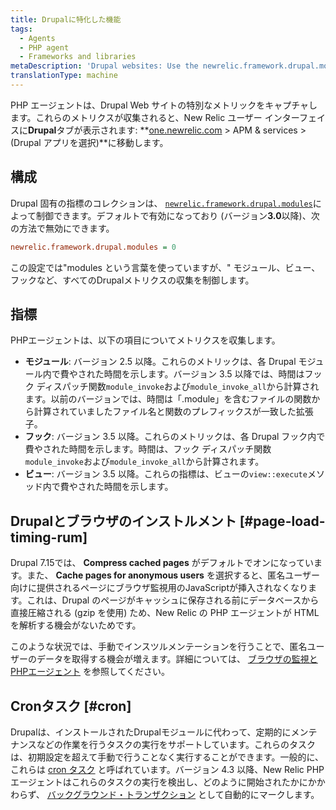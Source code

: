 ```yaml
---
title: Drupalに特化した機能
tags:
  - Agents
  - PHP agent
  - Frameworks and libraries
metaDescription: 'Drupal websites: Use the newrelic.framework.drupal.modules INI setting to capture special metrics for modules, hooks, views, and browser instrumentation.'
translationType: machine
---
```


PHP エージェントは、Drupal Web サイトの特別なメトリックをキャプチャします。これらのメトリクスが収集されると、New Relic ユーザー インターフェイスに**Drupal**タブが表示されます: **[one.newrelic.com](https://one.newrelic.com/all-capabilities) > APM & services > (Drupal アプリを選択)**に移動します。

## 構成

Drupal 固有の指標のコレクションは、 [`newrelic.framework.drupal.modules`](/docs/php/php-agent-phpini-settings#inivar-framework-drupal-modules)によって制御できます。デフォルトで有効になっており (バージョン**3.0**以降)、次の方法で無効にできます。

```ini
newrelic.framework.drupal.modules = 0
```

この設定では"modules という言葉を使っていますが、" モジュール、ビュー、フックなど、すべてのDrupalメトリクスの収集を制御します。

## 指標

PHPエージェントは、以下の項目についてメトリクスを収集します。

* **モジュール**: バージョン 2.5 以降。これらのメトリックは、各 Drupal モジュール内で費やされた時間を示します。バージョン 3.5 以降では、時間はフック ディスパッチ関数`module_invoke`および`module_invoke_all`から計算されます。以前のバージョンでは、時間は「.module」を含むファイルの関数から計算されていましたファイル名と関数のプレフィックスが一致した拡張子。
* **フック**: バージョン 3.5 以降。これらのメトリックは、各 Drupal フック内で費やされた時間を示します。時間は、フック ディスパッチ関数`module_invoke`および`module_invoke_all`から計算されます。
* **ビュー**: バージョン 3.5 以降。これらの指標は、ビューの`view::execute`メソッド内で費やされた時間を示します。

## Drupalとブラウザのインストルメント [#page-load-timing-rum]

Drupal 7.15では、 **Compress cached pages** がデフォルトでオンになっています。また、 **Cache pages for anonymous users** を選択すると、匿名ユーザー向けに提供されるページにブラウザ監視用のJavaScriptが挿入されなくなります。これは、Drupal のページがキャッシュに保存される前にデータベースから直接圧縮される (gzip を使用) ため、New Relic の PHP エージェントが HTML を解析する機会がないためです。

このような状況では、手動でインスツルメンテーションを行うことで、匿名ユーザーのデータを取得する機会が増えます。詳細については、 [ブラウザの監視とPHPエージェント](/docs/php/page-load-timing-in-php) を参照してください。

## Cronタスク [#cron]

Drupalは、インストールされたDrupalモジュールに代わって、定期的にメンテナンスなどの作業を行うタスクの実行をサポートしています。これらのタスクは、初期設定を超えて手動で行うことなく実行することができます。一般的に、これらは [cron タスク](https://drupal.org/cron "リンクが新しいウィンドウで開きます") と呼ばれています。バージョン 4.3 以降、New Relic PHP エージェントはこれらのタスクの実行を検出し、どのように開始されたかにかかわらず、 [バックグラウンド・トランザクション](/docs/features/monitoring-background-processes#ui) として自動的にマークします。